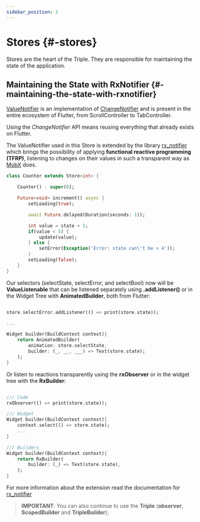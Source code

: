 ```yaml
---
sidebar_position: 1
---
```


# Stores {#-stores}

Stores are the heart of the Triple. They are responsible for maintaining the state of the application.

## Maintaining the State with RxNotifier {#-maintaining-the-state-with-rxnotifier}

[ValueNotifier](https://api.flutter.dev/flutter/foundation/ValueNotifier-class.html) is an implementation of [ChangeNotifier](https://api.flutter.dev/flutter/foundation/ChangeNotifier-class.html) and is present in the entire ecosystem of Flutter, from ScrollController to TabController.

Using the *ChangeNotifier* API means reusing everything that already exists on Flutter.

The ValueNotifier used in this Store is extended by the library [rx_notifier](https://pub.dev/packages/rx_notifier) which brings the possibility of applying **functional reactive programming (TFRP)**, listening to changes on their values ​​in such a transparent way as [MobX](https://pub.dev/packages/mobx) does.


```dart
class Counter extends Store<int> {

    Counter() : super(0);

    Future<void> increment() async {
        setLoading(true);

        await Future.delayed(Duration(seconds: 1));

        int value = state + 1;
        if(value < 5) {
            update(value);
        } else {
            setError(Exception('Error: state can\'t be > 4'));
        }
        setLoading(false);
    }
}
```

Our selectors (selectState, selectError, and selectBool) now will be **ValueListenable** that can be listened separately using **.addListener()** or in the Widget Tree with **AnimatedBuilder**, both from Flutter:

```dart

store.selectError.addListener(() => print(store.state));

...

Widget builder(BuildContext context){
    return AnimatedBuilder(
        animation: store.selectState,
        builder: (_, __, ___) => Text(store.state);
    );
}

```

Or listen to reactions transparently using the **rxObserver** or in the widget tree with the **RxBuilder**:

```dart

/// Code
rxObserver(() => print(store.state));

/// Widget 
Widget builder(BuildContext context){
    context.select(() => store.state);
    ...
}

/// Builders
Widget builder(BuildContext context){
    return RxBuilder(
        builder: (_) => Text(store.state),
    );
}

```

For more information about the extension read the documentation for [rx_notifier](https://pub.dev/packages/rx_notifier)

> **IMPORTANT**: You can also continue to use the **Triple** (**observer**, **ScopedBuilder** and **TripleBuilder**);

